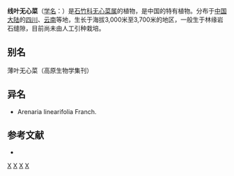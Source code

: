 {{Speciesbox
| taxon = Arenaria(植物) leptophylla
| binomial_authority = [[吴征镒|C. Y. Wu]] ex L. H. Zhou
}}

'''线叶无心菜'''（[[学名|学名]]：{{lang|la|''Arenaria leptophylla''}}）是[[石竹科|石竹科]][[无心菜属|无心菜属]]的植物，是中国的特有植物。分布于[[中国大陆|中国大陆]]的[[四川|四川]]、[[云南|云南]]等地，生长于海拔3,000米至3,700米的地区，一般生于林缘岩石缝隙，目前尚未由人工引种栽培。

== 别名 ==
薄叶无心菜（高原生物学集刊）

== 异名 ==
* Arenaria linearifolia Franch.

== 参考文献 ==
<div class="references-small">
* {{cite web| url =http://www.bioinfo.cn/db05/KmzwSpecies.php?action=view&id=3235| title =线叶无心菜| work =《中国高等植物数据库全库》| publisher =中国科学院微生物研究所| author =昆明植物研究所| accessdate =2009-02-24| deadurl =yes| archiveurl =https://web.archive.org/web/20160305070557/http://www.bioinfo.cn/db05/KmzwSpecies.php?action=view&id=3235| archivedate =2016-03-05}}
</div>

{{Taxonbar}}
[[Category:无心菜属|X]]
[[Category:中国特有植物|X]]
[[Category:四川植物|X]]
[[Category:云南植物|X]]